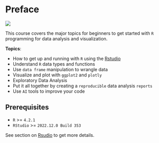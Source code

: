 # Preface {.unnumbered}

![](imgs/course_logo.png)

This course covers the major topics for beginners to get started with `R` programming for data analysis and visualization.

**Topics**:

-   How to get up and running with `R` using the [Rstudio](https://posit.co/products/open-source/rstudio/)
-   Understand `R` data types and functions
-   Use `data frame` manipulation to wrangle data
-   Visualize and plot with `ggplot2` and `plotly`
-   Exploratory Data Analysis
-   Put it all together by creating a `reproducible` data analysis `reports`
-   Use `AI` tools to improve your code

## Prerequisites

-   `R` \>= `4.2.1`
-   `RStudio` \>= `2022.12.0 Build 353`

See section on [Rsudio](https://creativedatasolutions.github.io/R_programming_for_DS_beginner/R_studio.html) to get more details.

